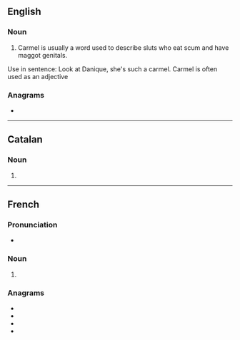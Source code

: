 ==English==

===Noun===
{{head|en|noun form}}

# {{plural of|en|caramel}} Carmel is usually a word used to describe sluts who eat scum and have maggot genitals. 
Use in sentence: Look at Danique, she's such a carmel. 
Carmel is often used as an adjective

===Anagrams===
* {{anagrams|en|a=aacelmrs|Maracles|ceramals|macerals|reclamas}}

----

==Catalan==

===Noun===
{{head|ca|noun form}}

# {{plural of|ca|caramel}}

----

==French==

===Pronunciation===
* {{audio|fr|LL-Q150 (fra)-Mecanautes-caramels.wav|Audio}}

===Noun===
{{head|fr|noun form|g=m}}

# {{plural of|fr|caramel}}

===Anagrams===
* {{l|fr|calmeras}}
* {{l|fr|clameras}}
* {{l|fr|raclâmes}}
* {{l|fr|réclamas}}